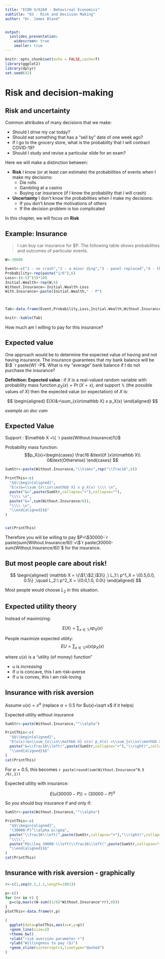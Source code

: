```yaml
---
title: "ECON 4/6260 - Behaviroal Economics"
subtitle: "03 - Risk and Decision Making"
author: "Dr. James Bland"


output:
  ioslides_presentation:
    widescreen: true
    smaller: true
---
```


<style>
.forceBreak { -webkit-column-break-after: always; break-after: column; }
</style>

```r
knitr::opts_chunk$set(echo = FALSE,cache=T)
library(ggplot2)
library(dplyr)
set.seed(42)
```

# Risk and decision-making


## Risk and uncertainty

Common attributes of many decisions that we make:

* Should I drive my car today?
* Should eat something that has a "sell by" date of one week ago?
* If I go to the grocery store, what is the probability that I will contract COVID-19?
* Should I study and revise a particular slide for an exam?

Here we will make a distinction between:

* **Risk** I know (or at least can estimate) the probabilities of events when I make my decisions:
  + Die rolls
  + Gambling at a casino
  + Buying car insurance (if I know the probability that I will crash)
* **Uncertainty** I don't know the probabilities when I make my decisions:
  + If you don't know the motivations of others
  + If the decision problem is too complicated
  
In this chapter, we will focus on **Risk**

## Example: Insurance

> I can buy car insurance for $P. The following table shows probabilities and outcomes of particular events.

```r

W<-30000

Event<-c("1 - no crash","2 - a minor ding","3 - panel replaced","4 - three panels replaced","5 - new engine","6 - car totaled")
Probability<-rep(paste("1/6"),6)
Loss<-(0:5)^(3)*100
Initial.Wealth<-rep(W,6)
Without.Insurance<-Initial.Wealth-Loss
With.Insurance<-paste(Initial.Wealth," - P")



Tab<-data.frame(Event,Probability,Loss,Initial.Wealth,Without.Insurance,With.Insurance)

knitr::kable(Tab)

```

How much am I willing to pay for this insurance?


## Expected value

One approach would be to determine the expected value of having and not having insurance. The insurance guarantees that my bank balance will be $\$ `r paste(W)`-P$. What is my "average" bank balance if I do not purchase the insurance?

**Definition: Expected value **: if $X$ is a real-valued random variable with probability mass function $p_X(x)=\Pr(X=x)$, and support $\mathbb X$ (the possible values of $X$) then the expected value (or expectation) of $X$ is:

$$
\begin{aligned}
E(X)&=\sum_{x\in\mathbb X} x p_X(x)
\end{aligned}
$$
  
*example on doc cam*


## Expected Value

Support : $\mathbb X =\{ `r paste(Without.Insurance)1\}$

Probability mass function:
$$p_X(x)=\begin{cases}
\frac16 &\text{if }x\in\mathbb X\\
0&\text{Otherwise}
\end{cases}
$$

```r
SumStr<-paste(Without.Insurance,"\\times",rep("\\frac16",6))

PrintThis<-c(
  "$$\\begin{aligned}",
  "E(x)&=\\sum_{x\\in\\mathbb X} x p_X(x) \\\\ \n",
  paste("&=",paste(SumStr,collapse="+"),collapse=""),
  "\\\\ \n",
  paste("&=",sum(Without.Insurance/6)),
  "\\\\ \n",
  "\\end{aligned}$$"
)


cat(PrintThis)

```

Therefore you will be willing to pay $P=\$30000-`r paste(sum(Without.Insurance/6))`=\$`r paste(30000-sum(Without.Insurance/6))`$ for the insurance.



## But most people care about risk!

$$
\begin{aligned}
\mathbb X = \{\$1,\$2,\$3\}
,\ L_1:\ p^1_X = \{0.5,0.0, 0.5\} ,\quad L_2:\ p^2_X = \{0.0,1.0, 0.0\}
\end{aligned}
$$

Most people would choose $L_2$ in this situation.


## Expected utility theory

Instead of maximizing:

$$
E(X)=\sum_{x\in\mathbb X} xp_X(x)
$$

People maximize expected utility:
$$
EU=\sum_{x\in\mathbb X} u(x)p_X(x)
$$

where $u(x)$ is a "utility (of money) function"

* $u$ is *increasing*
* If $u$ is concave, this I am risk-averse
* If $u$ is convex, this I am risk-loving


## Insurance with risk aversion

Assume $u(x)=x^\alpha$ (replace $\alpha=0.5$ for $u(x)=\sqrt x$ if it helps)

Expected utility without insurance

```r
SumStr<-paste(Without.Insurance,"^\\alpha")

PrintThis<-c(
  "$$\\begin{aligned}",
  "E(u(x))&=\\sum_{x\\in\\mathbb X} u(x) p_X(x) =\\sum_{x\\in\\mathbb X} x^\\alpha p_X(x) \\\\ \n",
  paste("&=\\frac16\\left(",paste(SumStr,collapse="+"),"\\right)",collapse=""),
  "\\end{aligned}$$"
)
cat(PrintThis)

```
For $\alpha=0.5$, this becomes `r paste(round(sum(Without.Insurance^0.5 /6),1))`

Expected utility with insurance:

$$
E(u(30000-P))=(30000-P)^\alpha
$$

So you should buy insurance if and only if:

```r
SumStr<-paste(Without.Insurance,"^\\alpha")

PrintThis<-c(
  "$$\\begin{aligned}",
  "(30000-P)^\\alpha &\\geq",
  paste("\\frac16\\left(",paste(SumStr,collapse="+"),"\\right)",collapse=""),
  "\\\\",
  paste("P&\\leq 30000-\\left(\\frac16\\left(",paste(SumStr,collapse="+"),"\\right)\\right)^{\\frac1\\alpha}",collapse=""),
  "\\end{aligned}$$"
)
cat(PrintThis)

```


## Insurance with risk aversion - graphically

```r

r<-c(1,seq(0.2,1.2,length=1001))

p<-c()
for (rr in r) {
  p=c(p,max(c(W-sum((1/6)*Without.Insurance^rr),0)))
}
plotThis<-data.frame(r,p)

(
  ggplot(data=plotThis,aes(x=r,y=p))
  +geom_line(size=2)
  +theme_bw()
  +xlab("risk aversion parameter r")
  +ylab("Willingness to pay ($)")
  +geom_vline(xintercept=1,linetype="dashed")
)





```
